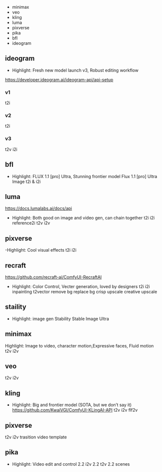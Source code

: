- minimax
- veo
- kling
- luma 
- pixverse
- pika
- bfl
- ideogram


## ideogram
- Highlight: Fresh new model launch v3, Robust editing workflow

https://developer.ideogram.ai/ideogram-api/api-setup
### v1
t2i
### v2
t2i 
### v3
t2v
i2i

## bfl

- Highlight: FLUX 1.1 [pro] Ultra, Stunning frontier model
Flux 1.1 [pro] Ultra Image t2i & i2i

## luma
https://docs.lumalabs.ai/docs/api
- Highlight: Both good on image and video gen, can chain together
t2i
i2i 
reference2i
t2v
i2v

## pixverse

-Highlight: Cool visual effects
t2i
i2i

## recraft
https://github.com/recraft-ai/ComfyUI-RecraftAI
- Highlight: Color Control, Vecter generation, loved by designers
t2i
i2i
inpainting
t2vector
remove bg
replace bg
crisp upscale
creative upscale

## staility
- Highlight: image gen
Stability Stable Image Ultra 


## minimax
Highlight: Image to video, character motion,Expressive faces, Fluid motion
t2v
i2v

## veo
t2v
i2v

## kling
- Highlight: Big and frontier model (SOTA, but we don’t say it)
https://github.com/KwaiVGI/ComfyUI-KLingAI-API
t2v
i2v
flf2v

## pixverse
t2v
i2v
trasition video
template

## pika

- Highlight: Video edit and control
2.2 i2v
2.2 t2v
2.2 scenes


